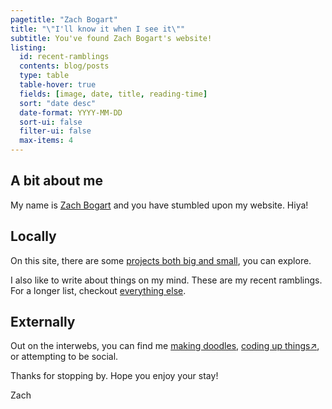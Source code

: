 ```yaml
---
pagetitle: "Zach Bogart"
title: "\"I'll know it when I see it\""
subtitle: You've found Zach Bogart's website!
listing: 
  id: recent-ramblings
  contents: blog/posts
  type: table
  table-hover: true
  fields: [image, date, title, reading-time]
  sort: "date desc"
  date-format: YYYY-MM-DD
  sort-ui: false
  filter-ui: false
  max-items: 4
---
```


<!-- For icons, see https://icons.getbootstrap.com/ -->

## A bit about me

My name is [<i class="bi bi-emoji-smile"></i> Zach Bogart](about.html) and you have stumbled upon my website. Hiya!

## Locally

On this site, there are some [<i class="bi bi-box"></i> projects both big and small](projects), you can explore. 

I also like to write about things on my mind. These are my recent ramblings. For a longer list, checkout [<i class="bi bi-pencil-square"></i> everything else](blog).

::: {#recent-ramblings}
:::

## Externally

Out on the interwebs, you can find me [<i class="bi bi-heart-fill"></i> making doodles️](nouns), [<i class="bi bi-eye-fill"></i> coding up things↗️️](https://observablehq.com/@zachbogart), or attempting to be social. 

Thanks for stopping by. Hope you enjoy your stay!

Zach
